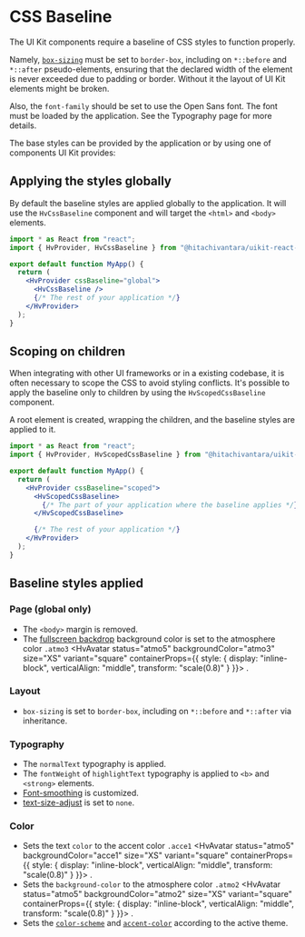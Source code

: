 

<Meta title="Theme/CSS Baseline" />

# CSS Baseline

The UI Kit components require a baseline of CSS styles to function properly.

Namely, [`box-sizing`](https://developer.mozilla.org/en-US/docs/Web/CSS/box-sizing) must be set to `border-box`,
including on `*::before` and `*::after` pseudo-elements, ensuring that the declared width of the element
is never exceeded due to padding or border. Without it the layout of UI Kit elements might be broken.

Also, the `font-family` should be set to use the Open Sans font. The font must be loaded by the application.
See the <LinkTo kind="Theme/Typography" story="Description" className="sbdocs sbdocs-a">Typography page</LinkTo> for more details.

The base styles can be provided by the application or by using one of components UI Kit provides:

## Applying the styles globally

By default the baseline styles are applied globally to the application.
It will use the `HvCssBaseline` component and will target the `<html>` and `<body>` elements.

```jsx
import * as React from "react";
import { HvProvider, HvCssBaseline } from "@hitachivantara/uikit-react-core";

export default function MyApp() {
  return (
    <HvProvider cssBaseline="global">
      <HvCssBaseline />
      {/* The rest of your application */}
    </HvProvider>
  );
}
```

## Scoping on children

When integrating with other UI frameworks or in a existing codebase, it is often necessary to scope the CSS to avoid styling conflicts.
It's possible to apply the baseline only to children by using the `HvScopedCssBaseline` component.

A root element is created, wrapping the children, and the baseline styles are applied to it.

```jsx
import * as React from "react";
import { HvProvider, HvScopedCssBaseline } from "@hitachivantara/uikit-react-core";

export default function MyApp() {
  return (
    <HvProvider cssBaseline="scoped">
      <HvScopedCssBaseline>
        {/* The part of your application where the baseline applies */}
      </HvScopedCssBaseline>

      {/* The rest of your application */}
    </HvProvider>
  );
}
```

## Baseline styles applied

### Page (global only)

- The `<body>` margin is removed.
- The [fullscreen backdrop](https://developer.mozilla.org/en-US/docs/Web/CSS/::backdrop) background color is set to the atmosphere color `.atmo3` <HvAvatar status="atmo5" backgroundColor="atmo3" size="XS" variant="square" containerProps={{ style: { display: "inline-block", verticalAlign: "middle", transform: "scale(0.8)" } }}> </HvAvatar>.

### Layout

- `box-sizing` is set to `border-box`, including on `*::before` and `*::after` via inheritance.

### Typography

- The `normalText` typography is applied.
- The `fontWeight` of `highlightText` typography is applied to `<b>` and `<strong>` elements.
- [Font-smoothing](https://developer.mozilla.org/en-US/docs/Web/CSS/font-smooth) is customized.
- [text-size-adjust](https://developer.mozilla.org/en-US/docs/Web/CSS/text-size-adjust) is set to `none`.

### Color

- Sets the text `color` to the accent color `.acce1` <HvAvatar status="atmo5" backgroundColor="acce1" size="XS" variant="square" containerProps={{ style: { display: "inline-block", verticalAlign: "middle", transform: "scale(0.8)" } }}> </HvAvatar>.
- Sets the `background-color` to the atmosphere color `.atmo2` <HvAvatar status="atmo5" backgroundColor="atmo2" size="XS" variant="square" containerProps={{ style: { display: "inline-block", verticalAlign: "middle", transform: "scale(0.8)" } }}> </HvAvatar>.
- Sets the [`color-scheme`](https://developer.mozilla.org/en-US/docs/Web/CSS/color-scheme) and [`accent-color`](https://developer.mozilla.org/en-US/docs/Web/CSS/accent-color) according to the active theme.
